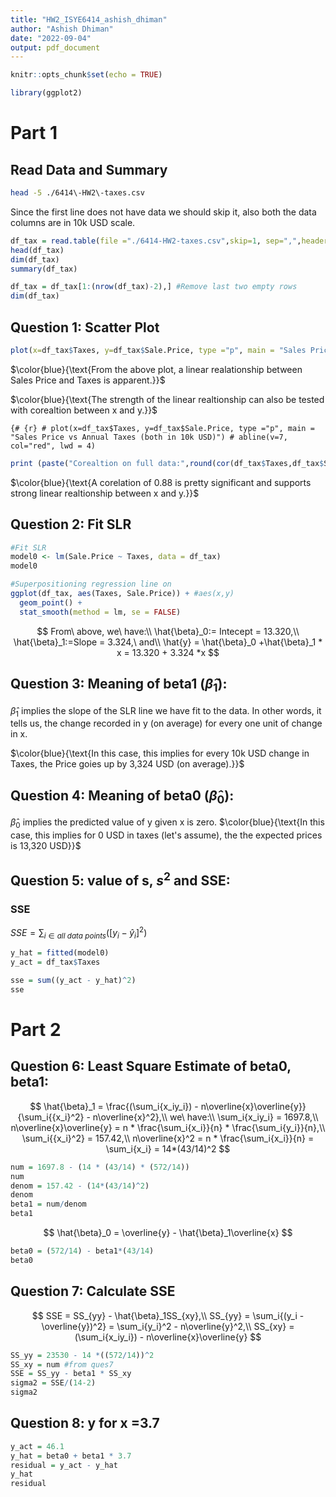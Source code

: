 ```yaml
---
title: "HW2_ISYE6414_ashish_dhiman"
author: "Ashish Dhiman"
date: "2022-09-04"
output: pdf_document
---
```


```r
knitr::opts_chunk$set(echo = TRUE)
```

```r
library(ggplot2)
```

# Part 1

## Read Data and Summary

```bash
head -5 ./6414\-HW2\-taxes.csv
```

Since the first line does not have data we should skip it, also both the data columns are in 10k USD scale.

```r
df_tax = read.table(file ="./6414-HW2-taxes.csv",skip=1, sep=",",header=TRUE)
head(df_tax)
dim(df_tax)
summary(df_tax)
```

```r
df_tax = df_tax[1:(nrow(df_tax)-2),] #Remove last two empty rows
dim(df_tax)
```

## Question 1: Scatter Plot

```r
plot(x=df_tax$Taxes, y=df_tax$Sale.Price, type ="p", main = "Sales Price vs Annual Taxes (both in 10k USD)")
```

$\color{blue}{\text{From the above plot, a linear realationship between Sales Price and Taxes is apparent.}}$

$\color{blue}{\text{The strength of the linear realtionship can also be tested with corealtion between x and y.}}$

`{# {r} # plot(x=df_tax$Taxes, y=df_tax$Sale.Price, type ="p", main = "Sales Price vs Annual Taxes (both in 10k USD)") # abline(v=7, col="red", lwd = 4)`

```r
print (paste("Corealtion on full data:",round(cor(df_tax$Taxes,df_tax$Sale.Price),2)))
```

$\color{blue}{\text{A corelation of 0.88 is pretty significant and supports strong linear realtionship between x and y.}}$

## Question 2: Fit SLR

```r
#Fit SLR
model0 <- lm(Sale.Price ~ Taxes, data = df_tax)
model0

#Superpositioning regression line on 
ggplot(df_tax, aes(Taxes, Sale.Price)) + #aes(x,y)
  geom_point() +
  stat_smooth(method = lm, se = FALSE)
```

$$
From\ above, we\ have:\\
\hat{\beta}_0:= Intecept = 13.320,\\
\hat{\beta}_1:=Slope = 3.324,\ and\\
\hat{y} = \hat{\beta}_0 +\hat{\beta}_1 * x = 13.320 + 3.324 *x
$$

## Question 3: Meaning of beta1 ($\hat{\beta}_1$):

$\hat{\beta}_1$ implies the slope of the SLR line we have fit to the data. In other words, it tells us, the change recorded in y (on average) for every one unit of change in x.

$\color{blue}{\text{In this case, this implies for every 10k USD change in Taxes, the Price goies up by 3,324 USD (on average).}}$

## Question 4: Meaning of beta0 ($\hat{\beta}_0$):

$\hat{\beta}_0$ implies the predicted value of y given x is zero. $\color{blue}{\text{In this case, this implies for 0 USD in taxes (let's assume), the the expected prices is 13,320 USD}}$

## Question 5: value of s, $s^2$ and SSE:

### SSE

$SSE = \sum_{i \in all\ data\ points}([y_i - \hat{y}_i]^2)$

```r
y_hat = fitted(model0)
y_act = df_tax$Taxes

sse = sum((y_act - y_hat)^2)
sse
```

# Part 2

## Question 6: Least Square Estimate of beta0, beta1:

$$
\hat{\beta}_1 = \frac{(\sum_i{x_iy_i}) - n\overline{x}\overline{y}}{\sum_i{{x_i}^2} - n\overline{x}^2},\\
we\ have:\\
\sum_i{x_iy_i} = 1697.8,\\
n\overline{x}\overline{y} = n * \frac{\sum_i{x_i}}{n} * \frac{\sum_i{y_i}}{n},\\
\sum_i{{x_i}^2} = 157.42,\\
n\overline{x}^2 = n * \frac{\sum_i{x_i}}{n} = \sum_i{x_i} = 14*(43/14)^2
$$

```r
num = 1697.8 - (14 * (43/14) * (572/14))
num
denom = 157.42 - (14*(43/14)^2)
denom
beta1 = num/denom
beta1
```

$$
\hat{\beta}_0 = \overline{y} - \hat{\beta}_1\overline{x}
$$

```r
beta0 = (572/14) - beta1*(43/14)
beta0
```

## Question 7: Calculate SSE

$$
SSE = SS_{yy} - \hat{\beta}_1SS_{xy},\\
SS_{yy} = \sum_i{(y_i - \overline{y})^2} = \sum_i{y_i}^2 - n\overline{y}^2,\\
SS_{xy} = (\sum_i{x_iy_i}) - n\overline{x}\overline{y}
$$

```r
SS_yy = 23530 - 14 *((572/14))^2
SS_xy = num #from ques7
SSE = SS_yy - beta1 * SS_xy
sigma2 = SSE/(14-2)
sigma2
```

## Question 8: y for x =3.7

```r
y_act = 46.1
y_hat = beta0 + beta1 * 3.7
residual = y_act - y_hat
y_hat
residual
```
